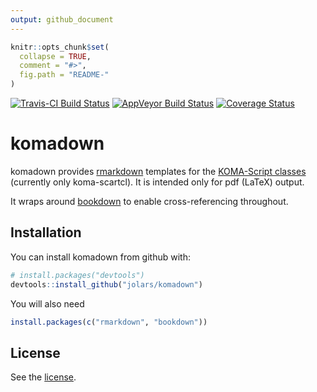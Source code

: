 ```yaml
---
output: github_document
---
```


<!-- README.md is generated from README.Rmd. Please edit that file -->

```r
knitr::opts_chunk$set(
  collapse = TRUE,
  comment = "#>",
  fig.path = "README-"
)
```

[![Travis-CI Build Status](https://travis-ci.org/jolars/komadown.svg?branch=master)](https://travis-ci.org/jolars/komadown)
[![AppVeyor Build Status](https://ci.appveyor.com/api/projects/status/github/jolars/komadown?branch=master&svg=true)](https://ci.appveyor.com/project/jolars/komadown)
[![Coverage Status](https://img.shields.io/codecov/c/github/jolars/komadown/master.svg)](https://codecov.io/github/jolars/komadown?branch=master)

# komadown

komadown provides [rmarkdown](http://rmarkdown.rstudio.com/) templates for the
[KOMA-Script classes](https://komascript.de/) (currently only koma-scartcl).
It is intended only for pdf (LaTeX) output.

It wraps around [bookdown](https://github.com/rstudio/bookdown) to enable
cross-referencing throughout.

## Installation

You can install komadown from github with:

```r
# install.packages("devtools")
devtools::install_github("jolars/komadown")
```

You will also need

```r
install.packages(c("rmarkdown", "bookdown"))
```

## License

See the [license](LICENSE).
